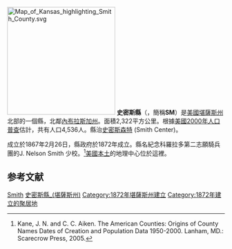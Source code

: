 {{noteTA
|T=zh-hans:史密斯县 (堪萨斯州);zh-hk:史密斯縣 (堪薩斯州);zh-tw:史密斯郡 (堪薩斯州);
}}

{{Otheruses|史密斯縣|subject=美國堪薩斯州的一個縣|other=同名的縣}}
[[File:Map_of_Kansas_highlighting_Smith_County.svg|250px]]
'''史密斯縣'''（{{lang-en|Smith County}}，簡稱'''SM'''）是[[美國|美國]][[堪薩斯州|堪薩斯州]]北部的一個縣，北鄰[[內布拉斯加州|內布拉斯加州]]。面積2,322平方公里。根據[[美國2000年人口普查|美國2000年人口普查]]估計，共有人口4,536人。縣治[[史密斯森特_(堪薩斯州)|史密斯森特]] (Smith Center)。

成立於1867年2月26日，縣政府於1872年成立。縣名紀念科羅拉多第二志願騎兵團的J. Nelson Smith 少校。<ref>Kane, J. N. and C. C. Aiken. The American Counties: Origins of County Names Dates of Creation and Population Data 1950-2000. Lanham, MD.: Scarecrow Press, 2005. </ref>[[美國本土|美國本土]]的地理中心位於這裡。

==参考文献==
<div class="references-small">
<references />
</div>

{{史密斯縣 (堪薩斯州)}}
[[Category:堪薩斯州行政區劃|Smith]]
[[Category:史密斯縣_(堪薩斯州)|]]
[[Category:1872年堪薩斯州建立|Category:1872年堪薩斯州建立]]
[[Category:1872年建立的聚居地|Category:1872年建立的聚居地]]